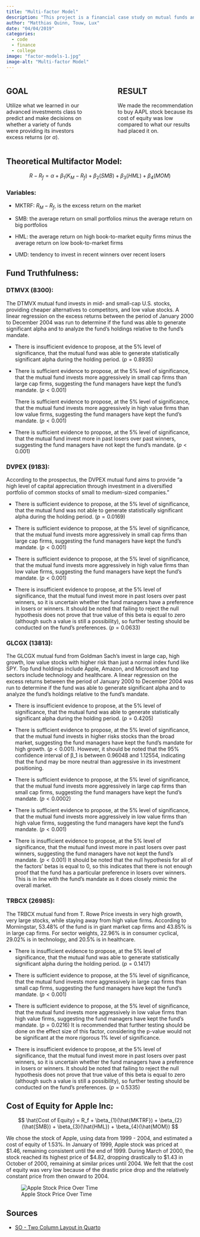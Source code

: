 ```yaml
---
title: "Multi-factor Model"
description: "This project is a financial case study on mutual funds and using MFM to predict risk-adjusted scores of execess returns."
author: "Matthias Quinn, Touw, Lux"
date: "04/04/2019"
categories:
  - code
  - finance
  - college
image: "factor-models-1.jpg"
image-alt: "Multi-factor Model"
---
```


::: columns
::: {.column width="40%"}
## GOAL

Utilize what we learned in our advanced investments class to predict and make decisions on whether a variety of funds were providing its investors excess returns (or $\alpha$).
:::

::: {.column width="10%"}
<!-- empty column to create gap -->
:::

::: {.column width="40%"}
## RESULT

We made the recommendation to buy AAPL stock because its cost of equity was low compared to what our results had placed it on.
:::
:::

## Theoretical Multifactor Model:

$$
R - R_f = \alpha + \beta_{1}(K_M - R_f) + \beta_{2}(SMB) + \beta_{3}(HML) + \beta_{4}(MOM)
$$

### Variables:

-   MKTRF: $R_M - R_f$, is the excess return on the market

```{=html}
<!-- -->
```
-   SMB: the average return on small portfolios minus the average return on big portfolios

-   HML: the average return on high book-to-market equity firms minus the average return on low book-to-market firms

-   UMD: tendency to invest in recent winners over recent losers

## Fund Truthfulness:

### DTMVX (8300):

The DTMVX mutual fund invests in mid- and small-cap U.S. stocks, providing cheaper alternatives to competitors, and low value stocks. A linear regression on the excess returns between the period of January 2000 to December 2004 was run to determine if the fund was able to generate significant alpha and to analyze the fund's holdings relative to the fund's mandate.

-   There is insufficient evidence to propose, at the 5% level of significance, that the mutual fund was able to generate statistically significant alpha during the holding period. ($p=0.8935$)

-   There is sufficient evidence to propose, at the 5% level of significance, that the mutual fund invests more aggressively in small cap firms than large cap firms, suggesting the fund managers have kept the fund's mandate. ($p < 0.001$)

    There is sufficient evidence to propose, at the 5% level of significance, that the mutual fund invests more aggressively in high value firms than low value firms, suggesting the fund managers have kept the fund's mandate. ($p < 0.001$)

-   There is sufficient evidence to propose, at the 5% level of significance, that the mutual fund invest more in past losers over past winners, suggesting the fund managers have not kept the fund's mandate. ($p < 0.001$)

### DVPEX (9183):

According to the prospectus, the DVPEX mutual fund aims to provide "a high level of capital appreciation through investment in a diversified portfolio of common stocks of small to medium-sized companies."

-   There is sufficient evidence to propose, at the 5% level of significance, that the mutual fund was not able to generate statistically significant alpha during the holding period. ($p=0.0169$)

-   There is sufficient evidence to propose, at the 5% level of significance, that the mutual fund invests more aggressively in small cap firms than large cap firms, suggesting the fund managers have kept the fund's mandate. ($p < 0.001$)

-   There is sufficient evidence to propose, at the 5% level of significance, that the mutual fund invests more aggressively in high value firms than low value firms, suggesting the fund managers have kept the fund's mandate. ($p < 0.001$)

-   There is insufficient evidence to propose, at the 5% level of significance, that the mutual fund invest more in past losers over past winners, so it is uncertain whether the fund managers have a preference in losers or winners. It should be noted that failing to reject the null hypothesis does not prove that true value of this beta is equal to zero (although such a value is still a possibility), so further testing should be conducted on the fund's preferences. ($p = 0.0633$)

### GLCGX (13813):

The GLCGX mutual fund from Goldman Sach's invest in large cap, high growth, low value stocks with higher risk than just a normal index fund like SPY. Top fund holdings include Apple, Amazon, and Microsoft and top sectors include technology and healthcare. A linear regression on the excess returns between the period of January 2000 to December 2004 was run to determine if the fund was able to generate significant alpha and to analyze the fund's holdings relative to the fund's mandate.

-   There is insufficient evidence to propose, at the 5% level of significance, that the mutual fund was able to generate statistically significant alpha during the holding period. ($p=0.4205$)

-   There is sufficient evidence to propose, at the 5% level of significance, that the mutual fund invests in higher risks stocks than the broad market, suggesting the fund managers have kept the fund's mandate for high growth. ($p < 0.001$). However, it should be noted that the 95% confidence interval of β_1 is between 0.96048 and 1.12554, indicating that the fund may be more neutral than aggressive in its investment positioning.

-   There is sufficient evidence to propose, at the 5% level of significance, that the mutual fund invests more aggressively in large cap firms than small cap firms, suggesting the fund managers have kept the fund's mandate. ($p < 0.0002$)

-   There is sufficient evidence to propose, at the 5% level of significance, that the mutual fund invests more aggressively in low value firms than high value firms, suggesting the fund managers have kept the fund's mandate. ($p < 0.001$)

-   There is insufficient evidence to propose, at the 5% level of significance, that the mutual fund invest more in past losers over past winners, suggesting the fund managers have not kept the fund's mandate. ($p < 0.001$) It should be noted that the null hypothesis for all of the factors' betas is equal to 0, so this indicates that there is not enough proof that the fund has a particular preference in losers over winners. This is in line with the fund's mandate as it does closely mimic the overall market.

### TRBCX (26985):

The TRBCX mutual fund from T. Rowe Price invests in very high growth, very large stocks, while staying away from high value firms. According to Morningstar, 53.48% of the fund is in giant market cap firms and 43.85% is in large cap firms. For sector weights, 22.96% is in consumer cyclical, 29.02% is in technology, and 20.5% is in healthcare.

-   There is insufficient evidence to propose, at the 5% level of significance, that the mutual fund was able to generate statistically significant alpha during the holding period. ($p=0.1417$)

-   There is sufficient evidence to propose, at the 5% level of significance, that the mutual fund invests more aggressively in large cap firms than small cap firms, suggesting the fund managers have kept the fund's mandate. ($p < 0.001$)

-   There is sufficient evidence to propose, at the 5% level of significance, that the mutual fund invests more aggressively in low value firms than high value firms, suggesting the fund managers have kept the fund's mandate. ($p = 0.0216$) It is recommended that further testing should be done on the effect size of this factor, considering the p-value would not be significant at the more rigorous 1% level of significance.

-   There is insufficient evidence to propose, at the 5% level of significance, that the mutual fund invest more in past losers over past winners, so it is uncertain whether the fund managers have a preference in losers or winners. It should be noted that failing to reject the null hypothesis does not prove that true value of this beta is equal to zero (although such a value is still a possibility), so further testing should be conducted on the fund's preferences. ($p = 0.5335$)

## Cost of Equity for Apple Inc:

$$
\hat{Cost of Equity} = R_f + \beta_{1}(\hat{MKTRF}) + \beta_{2}(\hat{SMB}) + \beta_{3}(\hat{HML}) + \beta_{4}(\hat{MOM})
$$

We chose the stock of Apple, using data from 1999 - 2004, and estimated a cost of equity of 1.53%. In January of 1999, Apple stock was priced at \$1.46, remaining consistent until the end of 1999. During March of 2000, the stock reached its highest price of \$4.82, dropping drastically to \$1.43 in October of 2000, remaining at similar prices until 2004. We felt that the cost of equity was very low because of the drastic price drop and the relatively constant price from then onward to 2004.

![Apple Stock Price Over Time](AAPL%20Stock%20Price.png){fig-align="center"}

## Sources

-   [SO - Two Column Layout in Quarto](https://stackoverflow.com/questions/74162212/two-columns-layout-in-quarto)
